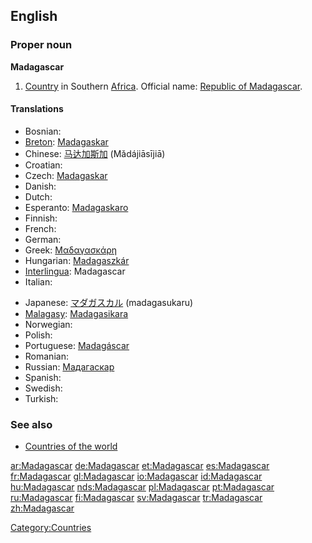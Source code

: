==English==
{{wikipedia}}

===Proper noun===
'''Madagascar'''

# [[Country]] in Southern [[Africa]]. Official name: [[Republic of Madagascar]].

====Translations====
{{top}}
* Bosnian: {{t-|bs|Madagaskar|m}}
*[[Breton]]: [[Madagaskar]]
*Chinese: [[马达加斯加]] (Mǎdájiāsījiā)
*Croatian: {{t-|hr|Madagaskar|m}}
* Czech: [[Madagaskar]] {{m}}
* Danish: {{t-|da|Madagaskar}}
* Dutch: {{t-|nl|Madagaskar}}
*Esperanto: [[Madagaskaro]]
* Finnish: {{t+|fi|Madagaskar}}
* French: {{t+|fr|Madagascar}}
* German: {{t+|de|Madagaskar}}
*Greek: [[Μαδαγασκάρη]] {{f}}
*Hungarian: [[Madagaszkár]]
*[[Interlingua]]: Madagascar
* Italian: {{t-|it|Madagascar}}
{{mid}}
*Japanese: [[マダガスカル]] (madagasukaru)
*[[Malagasy]]: [[Madagasikara]]
* Norwegian: {{t-|no|Madagaskar}}
* Polish: {{t+|pl|Madagaskar}}
*Portuguese: [[Madagáscar]]
* Romanian: {{t-|ro|Madagascar|n}}
*Russian: [[Мадагаскар]]
* Spanish: {{t+|es|Madagascar}}
* Swedish: {{t+|sv|Madagaskar}}
* Turkish: {{t+|tr|Madagaskar}}
{{bottom}}

===See also===
* [[Countries of the world]]

[[Category:Countries]]

[[ar:Madagascar]]
[[de:Madagascar]]
[[et:Madagascar]]
[[es:Madagascar]]
[[fr:Madagascar]]
[[gl:Madagascar]]
[[io:Madagascar]]
[[id:Madagascar]]
[[hu:Madagascar]]
[[nds:Madagascar]]
[[pl:Madagascar]]
[[pt:Madagascar]]
[[ru:Madagascar]]
[[fi:Madagascar]]
[[sv:Madagascar]]
[[tr:Madagascar]]
[[zh:Madagascar]]